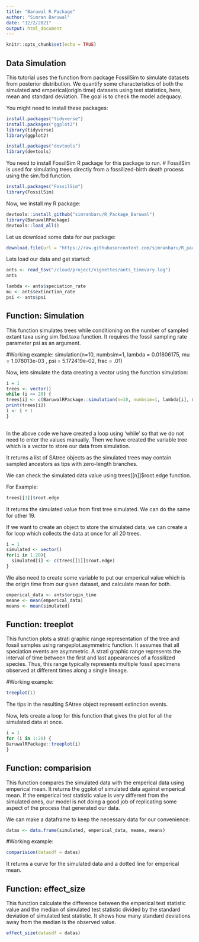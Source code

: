 ```yaml
---
title: "Baruwal R Package"
author: "Simran Baruwal"
date: "12/2/2021"
output: html_document
---
```


```r
knitr::opts_chunk$set(echo = TRUE)
```

## Data Simulation
This tutorial uses the function from package FossilSim to simulate datasets from posterior distribution. We quantify some characteristics of both the simulated and emperical(origin time) datasets using test statistics, here, mean and standard deviation. The goal is to check the model adequacy. 

You might need to install these packages:
```r
install.packages("tidyverse")
install.packages("ggplot2")
library(tidyverse)
library(ggplot2)
```

```r
install.packages("devtools")
library(devtools)
```


You need to install FossilSim R package for this package to run.
# FossilSim is used for simulating trees directly from a fossilized-birth death process using the sim.fbd function. 
```r
install.packages("FossilSim")
library(FossilSim)
```


Now, we install my R package:
```r
devtools::install_github("simranbaru/R_Package_Baruwal")
library(BaruwalRPackage)
devtools::load_all()
```

Let us download some data for our package:

```r
download.file(url = "https://raw.githubusercontent.com/simranbaru/R_package_Baruwal/master/data/ants_timevary.log", destfile = "/cloud/project/vignettes/ants_timevary.log")
```

Lets load our data and get started:

```r
ants <- read_tsv("/cloud/project/vignettes/ants_timevary.log")
ants
```


```r
lambda <- ants$speciation_rate
mu <- ants$extinction_rate
psi <- ants$psi
```

## Function: Simulation
This function simulates trees while conditioning on the number of sampled extant taxa using sim.fbd.taxa function. It requires the fossil sampling rate parameter psi as an argument. 

#Working example:
simulation(n=10, numbsim=1, lambda = 0.01806175, mu = 1.078013e-03 , psi = 5.172419e-02, frac = .01)

Now, lets simulate the data creating a vector using the function simulation:

```r
i = 1
trees <- vector()
while (i <= 20) {
trees[i] <- c(BaruwalRPackage::simulation(n=10, numbsim=1, lambda[i], mu[i], psi[i], frac = .01))
print(trees[i])
i <- i + 1
}
 
```
In the above code we have created a loop using 'while' so that we do not need to enter the values manually. Then we have created the variable tree which is a vector to store our data from simulation.  

It returns a list of SAtree objects as the simulated trees may contain sampled ancestors as tips with zero-length branches.

We can check the simulated data value using trees[[n]]$root.edge function.

For Example:
```r
trees[[1]]$root.edge
```
It returns the simulated value from first tree simulated. We can do the same for other 19. 


If we want to create an object to store the simulated data, we can create a for loop which collects the data at once for all 20 trees. 
```r
i = 1
simulated <- vector()
for(i in 1:20){
  simulated[i] <- c(trees[[i]]$root.edge)
}
```

We also need to create some variable to put our emperical value which is the origin time from our given dataset, and calculate mean for both. 
```r
emperical_data <- ants$origin_time
meane <- mean(emperical_data)
means <- mean(simulated)
```

## Function: treeplot
This function plots a strati graphic range representation of the tree and fossil samples using rangeplot.asymmetric function. It assumes that all speciation events are asymmetric. A strati graphic range represents the interval of time between the first and last appearances of a fossilized species. Thus, this range typically represents multiple fossil specimens observed at different times along a single lineage.  

#Working example:

```r
treeplot(1)
```
The tips in the resulting SAtree object represent extinction events.

Now, lets create a loop for this function that gives the plot for all the simulated data at once.

```r
i = 1
for (i in 1:20) {
BaruwalRPackage::treeplot(i)
}
```

## Function: comparision
This function compares the simulated data with the emperical data using emperical mean. It returns the ggplot of simulated data against emperical mean. If the emperical test statistic value is very different from the simulated ones, our model is not doing a good job of replicating some aspect of the process that generated our data. 

We can make a dataframe to keep the necessary data for our convenience:
```r
datas <- data.frame(simulated, emperical_data, meane, means)
```

#Working example:
```r
comparision(datasdf = datas)
```
It returns a curve for the simulated data and a dotted line for emperical mean. 

## Function: effect_size
This function calculate the difference between the emperical test statistic value and the median of simulated test statistic divided by the standard deviation of simulated test statistic. It shows how many standard deviations away from the median is the observed value. 

```r
effect_size(datasdf = datas)
```
